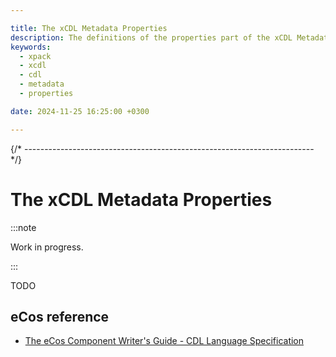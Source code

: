 ```yaml
---

title: The xCDL Metadata Properties
description: The definitions of the properties part of the xCDL Metadata
keywords:
  - xpack
  - xcdl
  - cdl
  - metadata
  - properties

date: 2024-11-25 16:25:00 +0300

---
```



{/* ------------------------------------------------------------------------ */}

# The xCDL Metadata Properties

:::note

Work in progress.

:::


TODO

## eCos reference

- [The eCos Component Writer's Guide - CDL Language Specification](https://ecos.sourceware.org/docs-latest/cdl-guide/reference.html)
